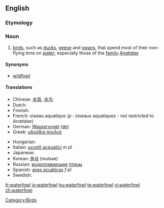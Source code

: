 ==English==

===Etymology===
{{compound|water|fowl}}

===Noun===
{{wikipedia}}
{{en-noun|waterfowl}}

# [[bird]]s, such as [[duck]]s, [[geese]] and [[swan]]s, that spend most of their non-flying time on [[water]]; especially those of the [[family]] ''[[Anatidae]]''

====Synonyms====
* [[wildfowl]]

====Translations====
{{trans-top|birds that spend most of their non-flying time on water}}
* Chinese: [[水鳥]], [[水鸟]]
* Dutch: {{t-|nl|watervogels}}
* Finnish: {{t+|fi|vesilintu}}
* French: oiseau aquatique {{m}} (''p'' : oiseaux aquatiques - not restricted to ''Anatidae'')
* German: [[Wasservogel]] {{m}} [[:de:Wasservogel|(de)]]
* Greek: [[υδρόβια πουλιά]] {{p}}
{{trans-mid}}
* Hungarian: {{t+|hu|vízimadár}}
* Italian: [[uccelli acquatici]] ''m pl''
* Japanese: {{t+|ja|鴨|sc=Jpan}}
* Korean: [[물새]] (mulsae)
* Russian: [[водоплавающий|водоплавающие]] [[птица|птицы]]
* Spanish: [[aves acuáticas]] ''f pl''
* Swedish: {{t+|sv|sjöfågel|c}}
{{trans-bottom}}

[[Category:Birds]]

[[fr:waterfowl]]
[[io:waterfowl]]
[[hu:waterfowl]]
[[te:waterfowl]]
[[vi:waterfowl]]
[[zh:waterfowl]]